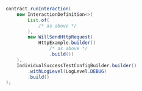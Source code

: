 ```java
    contract.runInteraction(
        new InteractionDefinition<>(
            List.of(
                /* as above */
            ),
            new WillSendHttpRequest(
                HttpExample.builder()
                    /* as above */
                    .build())
        ),
        IndividualSuccessTestConfigBuilder.builder()
            .withLogLevel(LogLevel.DEBUG)
            .build()
    );
```
